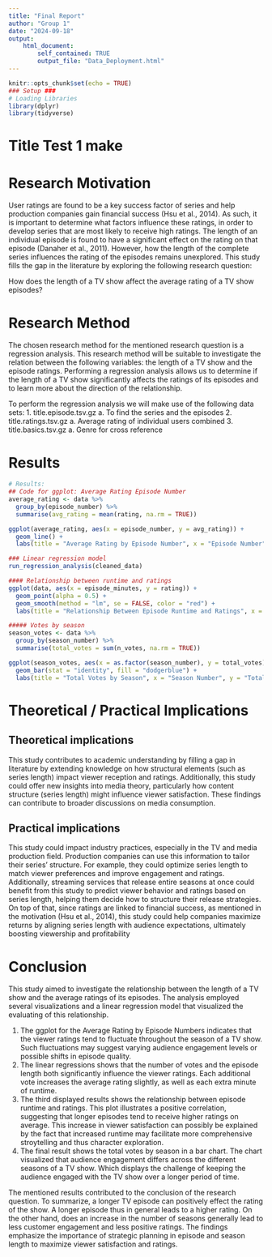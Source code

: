 ```yaml
---
title: "Final Report"
author: "Group 1"
date: "2024-09-18"
output: 
    html_document:
        self_contained: TRUE
        output_file: "Data_Deployment.html"
---
```


```r
knitr::opts_chunk$set(echo = TRUE)
### Setup ###
# Loading Libraries
library(dplyr)
library(tidyverse)
```

# Title Test 1 make

# Research Motivation

User ratings are found to be a key success factor of series and help production companies gain financial success (Hsu et al., 2014). As such, it is important to determine what factors influence these ratings, in order to develop series that are most likely to receive high ratings. The length of an individual episode is found to have a significant effect on the rating on that episode (Danaher et al., 2011). However, how the length of the complete series influences the rating of the episodes remains unexplored. This study fills the gap in the literature by exploring the following research question: 

How does the length of a TV show affect the average rating of a TV show episodes?

# Research Method

The chosen research method for the mentioned research question is a regression analysis. This research method will be suitable to investigate the relation between the following variables: the length of a TV show and the episode ratings. Performing a regression analysis allows us to determine if the length of a TV show significantly affects the ratings of its episodes and to learn more about the direction of the relationship.

To perform the regression analysis we will make use of the following data sets: 1. title.episode.tsv.gz a. To find the series and the episodes 2. title.ratings.tsv.gz a. Average rating of individual users combined 3. title.basics.tsv.gz a. Genre for cross reference

# Results 

```r
# Results:
## Code for ggplot: Average Rating Episode Number
average_rating <- data %>%
  group_by(episode_number) %>%
  summarise(avg_rating = mean(rating, na.rm = TRUE))

ggplot(average_rating, aes(x = episode_number, y = avg_rating)) + 
  geom_line() + 
  labs(title = "Average Rating by Episode Number", x = "Episode Number", y = "Average Rating")

### Linear regression model
run_regression_analysis(cleaned_data)

#### Relationship between runtime and ratings
ggplot(data, aes(x = episode_minutes, y = rating)) + 
  geom_point(alpha = 0.5) + 
  geom_smooth(method = "lm", se = FALSE, color = "red") + 
  labs(title = "Relationship Between Episode Runtime and Ratings", x = "Episode Runtime (minutes)", y = "Rating")

##### Votes by season 
season_votes <- data %>%
  group_by(season_number) %>%
  summarise(total_votes = sum(n_votes, na.rm = TRUE))

ggplot(season_votes, aes(x = as.factor(season_number), y = total_votes)) + 
  geom_bar(stat = "identity", fill = "dodgerblue") + 
  labs(title = "Total Votes by Season", x = "Season Number", y = "Total Votes")
```

# Theoretical / Practical Implications

## Theoretical implications
This study contributes to academic understanding by filling a gap in literature by extending knowledge on how structural elements (such as series length) impact viewer reception and ratings. Additionally, this study could offer new insights into media theory, particularly how content structure (series length) might influence viewer satisfaction. These findings can contribute to broader discussions on media consumption. 

## Practical implications
This study could impact industry practices, especially in the TV and media production field. Production companies can use this information to tailor their series' structure. For example, they could optimize series length to match viewer preferences and improve engagement and ratings. Additionally, streaming services that release entire seasons at once could benefit from this study to predict viewer behavior and ratings based on series length, helping them decide how to structure their release strategies. On top of that, since ratings are linked to financial success, as mentioned in the motivation (Hsu et al., 2014), this study could help companies maximize returns by aligning series length with audience expectations, ultimately boosting viewership and profitability

# Conclusion
This study aimed to investigate the relationship between the length of a TV show and the average ratings of its episodes. The analysis employed several visualizations and a linear regression model that visualized the evaluating of this relationship. 

1) The ggplot for the Average Rating by Episode Numbers indicates that the viewer ratings tend to fluctuate throughout the season of a TV show. Such fluctuations may suggest varying audience engagement levels or possible shifts in episode quality. 
2) The linear regressions shows that the number of votes and the episode length both significantly influence the viewer ratings. Each additional vote increases the average rating slightly, as well as each extra minute of runtime. 
3) The third displayed results shows the relationship between episode runtime and ratings. This plot illustrates a positive correlation, suggesting that longer episodes tend to receive higher ratings on average. This increase in viewer satisfaction can possibly be explained by the fact that increased runtime may facilitate more comprehensive stroytelling and thus character exploration. 
4) The final result shows the total votes by season in a bar chart. The chart visualized that audience engagement differs across the different seasons of a TV show. Which displays the challenge of keeping the audience engaged with the TV show over a longer period of time. 

The mentioned results contributed to the conclusion of the research question. To summarize, a longer TV episode can positively effect the rating of the show. A longer episode thus in general leads to a higher rating. On the other hand, does an increase in the number of seasons generally lead to less customer engagement and less positive ratings. The findings emphasize the importance of strategic planning in episode and season length to maximize viewer satisfaction and ratings.

```r

```

